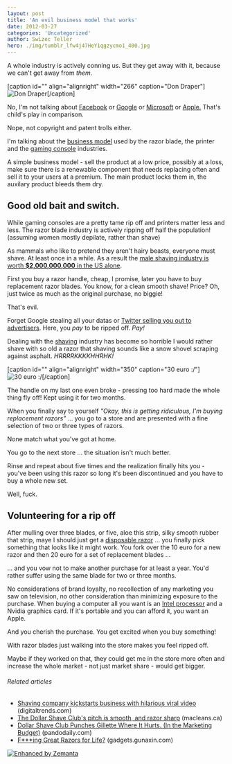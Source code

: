 ```yaml
---
layout: post
title: 'An evil business model that works'
date: 2012-03-27
categories: 'Uncategorized'
author: Swizec Teller
hero: ./img/tumblr_lfw4j47HeY1qgzycmo1_400.jpg
---
```

A whole industry is actively conning us. But they get away with it, because we can't get away from _them_.



\[caption id="" align="alignright" width="266" caption="Don Draper"]![Don Draper](./img/tumblr_lfw4j47HeY1qgzycmo1_400.jpg "Don Draper")\[/caption]



No, I'm not talking about [Facebook](http://facebook.com "Facebook") or [Google](http://google.com "Google") or [Microsoft](<http://maps.google.com/maps?ll=47.6395972222,-122.12845&spn=0.01,0.01&q=47.6395972222,-122.12845 (Microsoft)&t=h> "Microsoft") or [Apple.](http://www.apple.com "Apple") That's child's play in comparison.



Nope, not copyright and patent trolls either.



I'm talking about the [business model](http://en.wikipedia.org/wiki/Business_model "Business model") used by the razor blade, the printer and the [gaming console](http://en.wikipedia.org/wiki/Video_game_console "Video game console") industries.



A simple business model - sell the product at a low price, possibly at a loss, make sure there is a renewable component that needs replacing often and sell it to your users at a premium. The main product locks them in, the auxilary product bleeds them dry.

## Good old bait and switch.

While gaming consoles are a pretty tame rip off and printers matter less and less. The razor blade industry is actively ripping off half the population! (assuming women mostly depilate, rather than shave)



As mammals who like to pretend they aren't hairy beasts, everyone must shave. At least once in a while. As a result the [male shaving industry is worth **$2,000,000,000** in the US alone](http://www.stuff.co.nz/sunday-star-times/features/2329747/Why-the-shaving-market-is-so-cut-throat).



First you buy a razor handle, cheap, I promise, later you have to buy replacement razor blades. You know, for a clean smooth shave! Price? Oh, just twice as much as the original purchase, no biggie!



That's evil.



Forget Google stealing all your datas or [Twitter selling you out to advertisers](http://www.theglobeandmail.com/news/technology/digital-culture/social-networking/twitter-sells-your-feed-to-big-data/article2355287/). Here, you _pay_ to be ripped off. _Pay!_



Dealing with the [shaving](http://en.wikipedia.org/wiki/Shaving "Shaving") industry has become so horrible I would rather shave with so old a razor that shaving sounds like a snow shovel scraping against asphalt. _HRRRRKKKKHHRHK!_



\[caption id="" align="alignright" width="350" caption="30 euro :/"]![30 euro :/](./img/tumblr_m1fo0fZON41qekjngo1_500.jpg "30 euro :/")\[/caption]



The handle on my last one even broke - pressing too hard made the whole thing fly off! Kept using it for two months.



When you finally say to yourself _"Okay, this is getting ridiculous, I'm buying replacement razors"_ ... you go to a store and are presented with a fine selection of two or three types of razors.



None match what you've got at home.



You go to the next store ... the situation isn't much better.



Rinse and repeat about five times and the realization finally hits you - you've been using this razor so long it's been discontinued and you have to buy a whole new set.



Well, fuck.

## Volunteering for a rip off

After mulling over three blades, or five, aloe this strip, silky smooth rubber that strip, maye I should just get a [disposable razor](http://en.wikipedia.org/wiki/Razor "Razor") ... you finally pick something that looks like it might work. You fork over the 10 euro for a new razor and then 20 euro for a set of replacement blades ...



... and you vow not to make another purchase for at least a year. You'd rather suffer using the same blade for two or three months.



No considerations of brand loyalty, no recollection of any marketing you saw on television, no other consideration than minimizing exposure to the purchase. When buying a computer all you want is an [Intel processor](http://en.wikipedia.org/wiki/List_of_Intel_microprocessors "List of Intel microprocessors") and a Nvidia graphics card. If it's portable and you can afford it, you want an Apple.



And you cherish the purchase. You get excited when you buy something!



With razor blades just walking into the store makes you feel ripped off.



Maybe if they worked on that, they could get me in the store more often and increase the whole market - not just market share - would get bigger.

###### Related articles

- [Shaving company kickstarts business with hilarious viral video](http://www.digitaltrends.com/web/shaving-company-kickstarts-business-with-hilarious-viral-video/) (digitaltrends.com)
- [The Dollar Shave Club's pitch is smooth, and razor sharp](http://www2.macleans.ca/2012/03/20/shaving-sticker-shock-off-razors/) (macleans.ca)
- [Dollar Shave Club Punches Gillette Where It Hurts. (In the Marketing Budget)](http://pandodaily.com/2012/03/06/dollar-shave-club-punches-gillette-where-it-hurts-in-the-marketing-budget/) (pandodaily.com)
- [F\*\*\*ing Great Razors for Life?](http://gadgets.gunaxin.com/fing-great-razors-life/115512) (gadgets.gunaxin.com)

[![Enhanced by Zemanta](http://img.zemanta.com/zemified_e.png?x-id=c5df4cc3-1895-41ce-ae38-a54dcdf0b691)](http://www.zemanta.com/ "Enhanced by Zemanta")